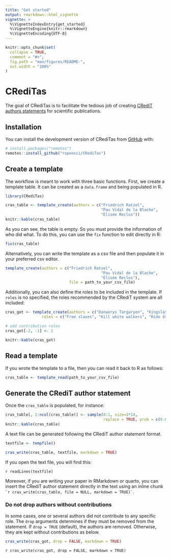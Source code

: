```yaml
---
title: "Get started"
output: rmarkdown::html_vignette
vignette: >
  %\VignetteIndexEntry{get_started}
  %\VignetteEngine{knitr::rmarkdown}
  %\VignetteEncoding{UTF-8}
---
```

```r
knitr::opts_chunk$set(
  collapse = TRUE,
  comment = "#>",
  fig.path = "man/figures/README-",
  out.width = "100%"
)
```

# CRediTas

The goal of CRediTas is to facilitate the tedious job of creating [CRediT authors statements](https://CRediTas.niso.org/) for scientific publications.

## Installation

You can install the development version of CRediTas from [GitHub](https://github.com/) with:

``` r
# install.packages("remotes")
remotes::install_github("ropensci/CRediTas")
```

## Create a template

The workflow is meant to work with three basic functions. First, we create a template table. It can be created as a `data.frame` and being populated in R. 

```r
library(CRediTas)

cras_table <- template_create(authors = c("Friedrich Ratzel", 
                                          "Pau Vidal de la Blache", 
                                          "Élisée Reclus"))
knitr::kable(cras_table)

```

As you can see, the table is empty. So you must provide the information of who did what. To do this, you can use the `fix` function to edit directly in R:

```r

fix(cras_table)

```

Alternatively, you can write the template as a csv file and then populate it in your preferred csv editor.

```r

template_create(authors = c("Friedrich Ratzel", 
                                          "Pau Vidal de la Blache", 
                                          "Élisée Reclus"),
                            file = path_to_your_csv_file)

```

Additionally, you can also define the roles to be included in the template. If `roles` is no specified, the roles recommended by the CRediT system are all included:

```r

cras_got <- template_create(authors = c("Danaerys Targaryen", "Kingslayer", "John Snow"),
                roles = c("Free slaves", "Kill white walkers", "Ride dragons"))

# add contribution roles
cras_got[-2, -1] <- 1

knitr::kable(cras_got)

```

## Read a template

If you wrote the template to a file, then you can read it back to R as follows:

```r

cras_table <- template_read(path_to_your_csv_file)

```

## Generate the CRediT author statement

Once the `cras_table` is populated, for instance:

```r

cras_table[, 2:ncol(cras_table)] <- sample(0:1, size=3*14, 
                                           replace = TRUE, prob = c(0.6, 0.4))
knitr::kable(cras_table)

```

A text file can be generated following the CRediT author statement format.

```r

textfile <- tempfile()

cras_write(cras_table, textfile, markdown = TRUE)

```

If you open the text file, you will find this:

`r readLines(textfile)`

Moreover, if you are writing your paper in RMarkdown or quarto, you can insert the CRediT author statement directly in the text using an inline chunk `` `r
cras_write(cras_table, file = NULL, markdown = TRUE)` ``. 

### Do not drop authors without contributions

In some cases, one or several authors did not contribute to any specific role. The `drop` arguments determines if they must be removed from the statement. If `drop = TRUE` (default), the authors are removed. Otherwise, they are kept without contributions as below.

```r

cras_write(cras_got, drop = FALSE, markdown = TRUE)

```
`r cras_write(cras_got, drop = FALSE, markdown = TRUE)`


